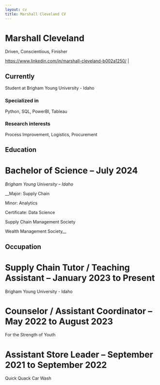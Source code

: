 ```yaml
---
layout: cv
title: Marshall Cleveland CV
---
```

# Marshall Cleveland
Driven, Conscientious, Finisher

<div id="webaddress">
<a href="marshallcleveland616@gmail.com">https://www.linkedin.com/in/marshall-cleveland-b002a1250/</a>
| <a href=""></a>
</div>

## Currently

Student at Brigham Young University - Idaho

### Specialized in

Python, SQL, PowerBI, Tableau

### Research interests

Process Improvement, Logistics, Procurement

## Education
# Bachelor of Science – July 2024

_Brigham Young University – Idaho_

__Major: 		Supply Chain

Minor: 		Analytics

Certificate: 	Data Science

Supply Chain Management Society

Wealth Management Society__

## Occupation
# Supply Chain Tutor / Teaching Assistant – January 2023 to Present
Brigham Young University - Idaho

# Counselor / Assistant Coordinator – May 2022 to August 2023
For the Strength of Youth

# Assistant Store Leader – September 2021 to September 2022
Quick Quack Car Wash

<!-- ### Footer

Last updated: May 2013 -->
